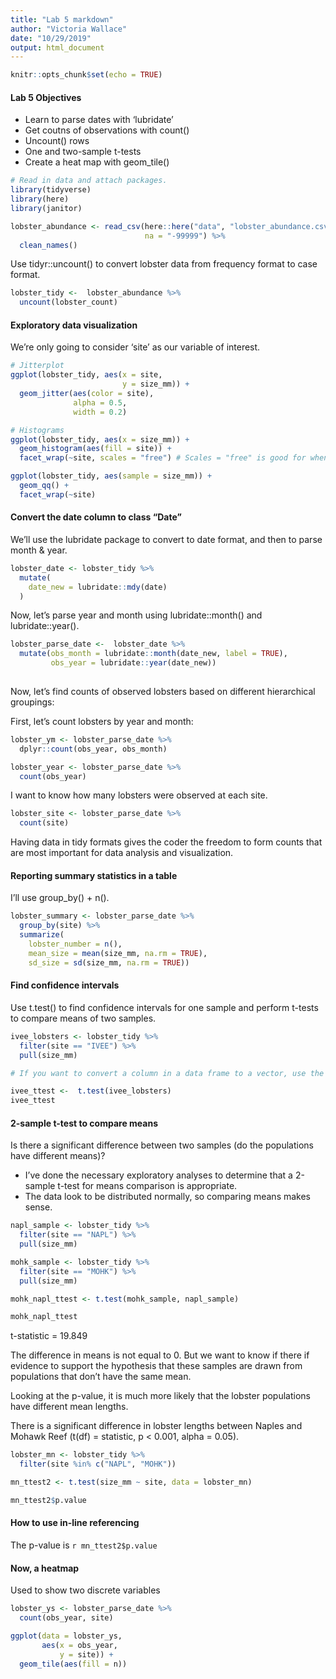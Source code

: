 ```yaml
---
title: "Lab 5 markdown"
author: "Victoria Wallace"
date: "10/29/2019"
output: html_document
---
```


```r
knitr::opts_chunk$set(echo = TRUE)
```

#### Lab 5 Objectives

- Learn to parse dates with 'lubridate'
- Get coutns of observations with count()
- Uncount() rows
- One and two-sample t-tests
- Create a heat map with geom_tile()


```r
# Read in data and attach packages.
library(tidyverse)
library(here)
library(janitor)

lobster_abundance <- read_csv(here::here("data", "lobster_abundance.csv"),
                              na = "-99999") %>% 
  clean_names()
```
Use tidyr::uncount() to convert lobster data from frequency format to case format.
```r
lobster_tidy <-  lobster_abundance %>% 
  uncount(lobster_count)
```

#### Exploratory data visualization

We're only going to consider 'site' as our variable of interest.
```r
# Jitterplot
ggplot(lobster_tidy, aes(x = site,
                         y = size_mm)) +
  geom_jitter(aes(color = site),
              alpha = 0.5,
              width = 0.2)

# Histograms
ggplot(lobster_tidy, aes(x = size_mm)) +
  geom_histogram(aes(fill = site)) +
  facet_wrap(~site, scales = "free") # Scales = "free" is good for when you want to compare distrubutions, not relative differences in magnitude

ggplot(lobster_tidy, aes(sample = size_mm)) +
  geom_qq() +
  facet_wrap(~site)
```
#### Convert the date column to class "Date"

We'll use the lubridate package to convert to date format, and then to parse month & year.
```r
lobster_date <- lobster_tidy %>% 
  mutate(
    date_new = lubridate::mdy(date)
  )
```

Now, let's parse year and month using lubridate::month() and lubridate::year().

```r
lobster_parse_date <-  lobster_date %>% 
  mutate(obs_month = lubridate::month(date_new, label = TRUE),
         obs_year = lubridate::year(date_new))
  
```

Now, let's find counts of observed lobsters based on different hierarchical groupings:

First, let's count lobsters by year and month:
```r
lobster_ym <- lobster_parse_date %>% 
  dplyr::count(obs_year, obs_month)

lobster_year <- lobster_parse_date %>% 
  count(obs_year)
```

I want to know how many lobsters were observed at each site.

```r
lobster_site <- lobster_parse_date %>% 
  count(site)
```

Having data in tidy formats gives the coder the freedom to form counts that are most important for data analysis and visualization.

#### Reporting summary statistics in a table

I'll use group_by() + n(). 

```r
lobster_summary <- lobster_parse_date %>% 
  group_by(site) %>% 
  summarize(
    lobster_number = n(),
    mean_size = mean(size_mm, na.rm = TRUE),
    sd_size = sd(size_mm, na.rm = TRUE))
```

#### Find confidence intervals

Use t.test() to find confidence intervals for one sample and perform t-tests to compare means of two samples.

```r
ivee_lobsters <- lobster_tidy %>% 
  filter(site == "IVEE") %>% 
  pull(size_mm)

# If you want to convert a column in a data frame to a vector, use the pull() function.

ivee_ttest <-  t.test(ivee_lobsters)
ivee_ttest
```

#### 2-sample t-test to compare means

Is there a significant difference between two samples (do the populations have different means)?

- I've done the necessary exploratory analyses to determine that a 2-sample t-test for means comparison is appropriate. 
- The data look to be distributed normally, so comparing means makes sense.


```r
napl_sample <- lobster_tidy %>% 
  filter(site == "NAPL") %>% 
  pull(size_mm)

mohk_sample <- lobster_tidy %>% 
  filter(site == "MOHK") %>% 
  pull(size_mm)

mohk_napl_ttest <- t.test(mohk_sample, napl_sample)

mohk_napl_ttest
```

t-statistic = 19.849

The difference in means is not equal to 0. But we want to know if there if evidence to support the hypothesis that these samples are drawn from populations that don't have the same mean.

Looking at the p-value, it is much more likely that the lobster populations have different mean lengths.

There is a significant difference in lobster lengths between Naples and Mohawk Reef (t(df) = statistic, p < 0.001, alpha = 0.05).

```r
lobster_mn <- lobster_tidy %>% 
  filter(site %in% c("NAPL", "MOHK"))

mn_ttest2 <- t.test(size_mm ~ site, data = lobster_mn)

mn_ttest2$p.value
```

#### How to use in-line referencing

The p-value is `r mn_ttest2$p.value`

#### Now, a heatmap

Used to show two discrete variables

```r
lobster_ys <- lobster_parse_date %>% 
  count(obs_year, site)

ggplot(data = lobster_ys,
       aes(x = obs_year,
           y = site)) +
  geom_tile(aes(fill = n))
```



